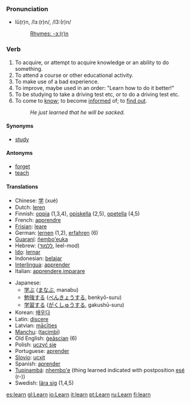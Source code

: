===Pronunciation===
*lû(r)n, /lɜː(r)n/, /l3:(r)n/
*:[[Rhymes:English:-ɜː(r)n|Rhymes: -ɜː(r)n]]

=== Verb ===
{{irregverb|'''to learn'''|'''[[learns]]'''|'''[[learned]] '''or''' [[learnt]]'''|'''[[learned]] '''or''' [[learnt]]'''|'''[[learning]]'''}}

#To acquire, or attempt to acquire knowledge or an ability to do something.
#To attend a course or other educational activity.
#To make use of a bad experience.
#To improve, maybe used in an order: "Learn how to do it better!"
#To be studying to take a driving test etc, or to do a driving test etc.
#To come to [[know]]; to become [[inform]]ed of; to [[find out]].
#:''He just learned that he will be sacked.''

==== Synonyms ====
*[[study]]

==== Antonyms ====
*[[forget]]
*[[teach]]

==== Translations ====
{{top}}
*Chinese: [[学]] (xué)
*Dutch: [[leren]]
*Finnish: [[oppia]] (1,3,4), [[opiskella]] (2,5), [[opetella]] (4,5)
*French: [[apprendre]]
*[[Frisian]]: [[leare]]
*German: [[lernen]] (1,2), [[erfahren]] (6)
*[[Guaraní]]: [[ñembo'euka]]
*Hebrew: ([[ללמוד]], leel-mod)
*[[Ido]]: [[lernar]]
*Indonesian: [[ajar|belajar]]
*[[Interlingua]]: [[apprender]]
*Italian: [[apprendere]],[[imparare]]
{{mid}}
*Japanese:
** [[学ぶ]] ([[まなぶ]], manabu)
** [[勉強]]する ([[べんきょう]]する, benkyō-suru)
** [[学習]]する ([[がくしゅう]]する, gakushū-suru)
*Korean: [[배우다]]
*Latin: [[discere]]
*Latvian: [[mācīties]]
*[[Manchu]]: ([[tacimbi]])
*Old English: [[geascian|ġeāscian]] (6)
*Polish: [[uczyć się]]
*Portuguese: [[aprender]]
*[[Slovio]]: [[ucxit]]
*Spanish: [[aprender]]
*[[Tupinambá]]: [[nhembo'e]] (thing learned indicated with postposition [[esé]] (r-))
*Swedish: [[lära sig]] (1,4,5)
{{bottom}}

[[es:learn]]
[[gl:Learn]]
[[io:Learn]]
[[it:learn]]
[[pt:Learn]]
[[ru:Learn]]
[[fi:learn]]